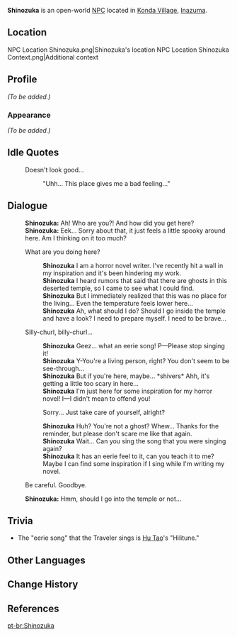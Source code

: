 {{Meta
<!-- REMOVE THIS TEMPLATE AFTER ADDING MISSING INFO -->
|missing_NPC_profile  = yes
}}
{{Character Infobox
|type             = Open-World NPC
|image            = NPC Shinozuka.png
|region           = Inazuma
|location         = Inazuma
|title            = Writer
|voiceEN          = [https://sofiyach.carrd.co/ Sofiya]<ref name="Sofiya">Twitter: [https://twitter.com/VTSofiya/status/1419116083919810565 EN VA Self Announcement]</ref>
}}
'''Shinozuka''' is an open-world [[NPC]] located in [[Konda Village]], [[Inazuma]].

==Location==
<gallery>
NPC Location Shinozuka.png|Shinozuka's location
NPC Location Shinozuka Context.png|Additional context
</gallery>

==Profile==
<!-- detailed story/lore information goes here -->
''(To be added.)''

===Appearance===
''(To be added.)''

==Idle Quotes==
{{Dialogue Start}}
: {{DIcon|Idle}} Doesn't look good...
:: {{A|VO Shinozuka 01.ogg}} "Uhh... This place gives me a bad feeling..."
{{Dialogue End}}

==Dialogue==
{{Dialogue Start}}
:'''Shinozuka:''' Ah! Who are you?! And how did you get here?
:'''Shinozuka:''' Eek... Sorry about that, it just feels a little spooky around here. Am I thinking on it too much?
:{{DIcon}} What are you doing here?
::'''Shinozuka''' I am a horror novel writer. I've recently hit a wall in my inspiration and it's been hindering my work.
::'''Shinozuka''' I heard rumors that said that there are ghosts in this deserted temple, so I came to see what I could find.
::'''Shinozuka''' But I immediately realized that this was no place for the living... Even the temperature feels lower here...
::'''Shinozuka''' Ah, what should I do? Should I go inside the temple and have a look? I need to prepare myself. I need to be brave...
:{{DIcon}} Silly-churl, billy-churl...
::'''Shinozuka''' Geez... what an eerie song! P&mdash;Please stop singing it!
::'''Shinozuka''' Y-You're a living person, right? You don't seem to be see-through...
::'''Shinozuka''' But if you're here, maybe... *shivers* Ahh, it's getting a little too scary in here...
::'''Shinozuka''' I'm just here for some inspiration for my horror novel! I&mdash;I didn't mean to offend you!
::{{DIcon}} Sorry... Just take care of yourself, alright?
::'''Shinozuka''' Huh? You're not a ghost? Whew... Thanks for the reminder, but please don't scare me like that again.
::'''Shinozuka''' Wait... Can you sing the song that you were singing again?
::'''Shinozuka''' It has an eerie feel to it, can you teach it to me? Maybe I can find some inspiration if I sing while I'm writing my novel.
:{{DIcon}} Be careful. Goodbye.
:'''Shinozuka:''' Hmm, should I go into the temple or not...
{{Dialogue End}}

==Trivia==
* The "eerie song" that the Traveler sings is [[Hu Tao]]'s "Hilitune."

==Other Languages==
{{Other Languages
|default_hidden = 1
|en      = Shinozuka
|zhs     = 篠冢
|zhs_rm  = Xiǎozhǒng
|zht     = 篠塚
|zht_rm  = Xiǎozhǒng
|ja      = 篠塚
|ja_rm   = Shinozuka
|ko      = 시노즈카
|es      = Shinozuka
|fr      = Shinozuka
|ru      = Синодзука
|th      = Shinozuka
|vi      = Shinozuka
|de      = Shinozuka
|id      = Shinozuka
|pt      = Shinozuka
|tr      = Shinozuka
|it      = Shinozuka
}}

==Change History==
{{Change History|2.0}}

==References==
{{Reflist}}

[[pt-br:Shinozuka]]